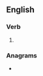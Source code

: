 ==English==

===Verb===
{{head|en|verb form}}

# {{en-past of|incase}}

===Anagrams===
* {{anagrams|en|a=acdeins|Scandie|caenids|candies|scienda}}